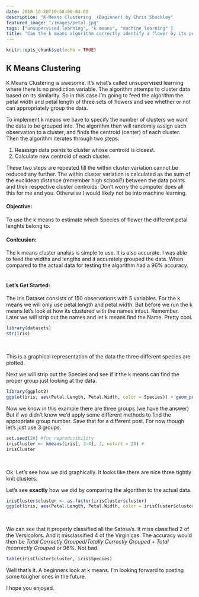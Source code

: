 ```yaml
---
date: 2018-10-28T10:58:08-04:00
description: "K-Means Clustering  (Beginner) by Chris Shockley"
featured_image: "/images/petal.jpg"
tags: ["unsupervised learning", "k means", "machine learning" ]
title: "Can the k means algorithm correctly identify a flower by its petal length and width alone?"
---
```


```r
knitr::opts_chunk$set(echo = TRUE)
```



## K Means Clustering

K Means Clustering is awesome.  It's what's called unsupervised learning where there is no prediction variable. The algorithm attemps to cluster data based on its similarity. So in this case I'm going to feed the algorithm the petal width and petal length of three sets of flowers and see whether or not can appropriately group the data. 


To implement k means we have to specify the number of clusters we want the data to be grouped into.  The algorithm then will randomly assign each observation to a cluster, and finds the centroid (center) of each cluster.  Then the algorithm iterates through two steps:

1. Reassign data points to cluster whose centroid is closest.
2. Calculate new centroid of each cluster.

These two steps are repeated till the within cluster variation cannot be reduced any further.  The within cluster variation is calculated as the sum of the euclidean distance (remember high school?) between the data points and their respective cluster centroids.  Don't worry the computer does all this for me and you.  Otherwise I would likely not be into machine learning. 
<br>

#### **Objective:**  

To use the k means to estimate which Species of flower the different  petal lenghts belong to.
<br>

#### **Conlcusion:**

The k means cluster analsis is simple to use.  It is also accurate.  I was able to feed the widths and lengths and it accurately grouped the data.  When compared to the actual data for testing the algorithm had a 96% accuracy.  
<br>

#### **Let's Get Started:**

The Iris Dataset consists of 150 observations with 5 variables.  For the k means we will only use petal.length and petal.width.  But before we run the k means let's look at how its clustered with the names intact.  Remember.  Later we will strip out the names and let k means find the Name.  Pretty cool.


```r
library(datasets)
str(iris)
```
<br>

This is a graphical representation of the data the three different species are plotted.  

Next we will strip out the Species and see if it the k means can find the proper group just looking at the data.
```r
library(ggplot2)
ggplot(iris, aes(Petal.Length, Petal.Width, color = Species)) + geom_point()
```

Now we know in this example there are three groups (we have the answer)  But if we didn't know we'd apply some different methods to find the appropriate group number.  Save that for a different post.  For now though let's just use 3 groups.  

```r
set.seed(20) #for reproducibility
irisCluster <- kmeans(iris[, 3:4], 3, nstart = 20) #
irisCluster
```
<br>

Ok.  Let's see how we did graphically.  It looks like there are nice three tightly knit clusters.  

Let's see **exactly** how we did by comparing the algorithm to the actual data.

```r
irisCluster$cluster <- as.factor(irisCluster$cluster)
ggplot(iris, aes(Petal.Length, Petal.Width, color = irisCluster$cluster)) + geom_point()
```
<br>

We can see that it properly classified all the Satosa's.  It miss classified 2 of the Versicolors.  And it misclassified 4 of the Virginicas.  The accuracy would then be *Total Correctly Grouped*/*Totally Correctly Grouped + Total Incorrectly Grouped*  or 96%.  Not bad. 
```r
table(irisCluster$cluster, iris$Species)
```


Well that's it.  A beginners look at k means.  I'm looking forward to posting some tougher ones in the future.  

I hope you enjoyed.






